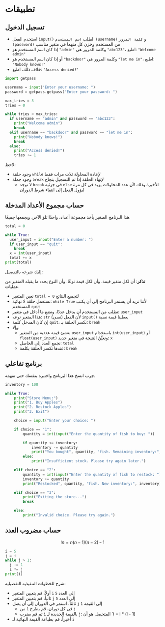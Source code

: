 # تطبيقات {.unnumbered}

## تسجيل الدخول

- استخدم الفعل `input()` لطلب `اسم المستخدم (username)` و `كلمة المرور (password)` من المستخدم وخزن كل منهما في متغير مناسب
- إذا كان اسم المستخدم هو `"admin"` وكلمة المرور هي `"abc123"`، اطبع: `"Welcome admin"`
- أو إذا كان اسم المستخدم هو `"backdoor"` وكلمة المرور هي `"let me in"`، اطبع: `"Nobody knows!"`
- خلاف ذلك، اطبع: `"Access denied!"`

```python
import getpass

username = input("Enter your username: ")
password = getpass.getpass("Enter your password: ")

max_tries = 3
tries = 0

while tries < max_tries:
  if username == "admin" and password == "abc123":
    print("Welcome admin")
    break
  elif username == "backdoor" and password == "let me in":
    print("Nobody knows!")
    break
  else:
    print("Access denied!")
    tries += 1
```

لاحظ:

- وجود حلقة `while` لإعادة المحاولة ثلاث مرات فقط
- وجود جملة `break` لإنهاء الحلقة إذا تم التسجيل بنجاح
  - لا توجد `break` في جزئية `else` الأخيرة وذلك لأن عدد المحاولات يزيد في كل مرة ليؤول الفعل إلى انتفاء شرط الدوران


## حساب مجموع الأعداد المدخلة

هذا البرنامج الصغير يأخذ مجموعة أعداد، واحدًا تلوَ الآخر، ويجمعها جميعًا.

```python
total = 0

while True:
  user_input = input("Enter a number: ")
  if user_input == "quit":
    break
  x = int(user_input)
  total += x
print(total)
```

إليك شرحه بالتفصيل:

**تذكر**: أن لكل متغير قيمة. وأن لكل قيمة نوعًا. وأن النوع يحدد ما يقبله المتغير من عمليات.

- نعين المتغير `total = 0` لتجميع النتائج
- نستعمل حلقة لا نهائية: `while True` لأننا نريد أن يستمر البرنامج إلى أن يكتب المستخدم `quit`
- نطلب من المستخدم أن يدخل عددًا، ونضع ما أدخَل في متغير: `user_input`
- هذا المتغير نوعه: `str` (نصي) لأن الفعل `input()` يعطينا قيمة نصية
- إن كان المدخل كلمة `quit`، نكسر الحلقة بـ: `break`
- وإلا: 
  - ننشئ قيمة عددية من المتغير `user_input` باستخدام `int(user_input)` أو `float(user_input)` ونعيِّنُ النتيجة في متغير جديد: `x`
  - نجمع العدد إلى الحاصل: `total`
  - عندها نكسر الحلقة بكلمة: `break`


## برنامج تفاعلي

جرب انسخ هذا البرنامج واختبره بنفسك حتى تفهمه.

```python
inventory = 100

while True:
    print("Store Menu:")
    print("1. Buy Apples")
    print("2. Restock Apples")
    print("3. Exit")

    choice = input("Enter your choice: ")

    if choice == "1":
        quantity = int(input("Enter the quantity of fish to buy: "))

        if quantity <= inventory:
            inventory -= quantity
            print("You bought", quantity, "fish. Remaining inventory:", inventory)
        else:
            print("Insufficient stock. Please try again later.")

    elif choice == "2":
        quantity = int(input("Enter the quantity of fish to restock: "))
        inventory += quantity
        print("Restocked", quantity, "fish. New inventory:", inventory)

    elif choice == "3":
        print("Exiting the store...")
        break

    else:
        print("Invalid choice. Please try again.")
```

## حساب مضروب العدد

$$
!n = n(n-1)(n-2)\cdots 1
$$

```python
i = 5
j = i
while j > 1:
  j -= 1
  i *= j
print(i)
```

شرح للخطوات التنفيذية التفصيلية:

- أولاً، قم بتعيين المتغير `i` إلى العدد `5`
- ثانياً، قم بتعيين المتغير `j` إلى العدد `5`
- ثالثاً، استمر في الدوران إلى أن يصل `j` إلى القيمة `1`
  - في كل دوران، قم بطرح `1` من `j`
  - ثم قم بضرب `i` بالقيمة الجديدة لـ `j`: المتحصل هو أن `i = i * (i - 1)
- أخيراً، قم بطباعة القيمة النهائية لـ `i`
